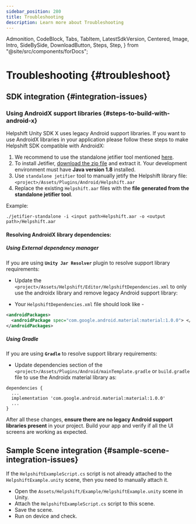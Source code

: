 ```yaml
---
sidebar_position: 280
title: Troubleshooting
description: Learn more about Troubleshooting
---
```


  Admonition,
  CodeBlock,
  Tabs,
  TabItem,
  LatestSdkVersion,
  Centered,
  Image,
  Intro,
  SideBySide,
  DownloadButton,
  Steps,
  Step,
} from "@site/src/components/forDocs";

# Troubleshooting {#troubleshoot}

## SDK integration {#integration-issues}

### Using AndroidX support libraries {#steps-to-build-with-android-x}

Helpshift Unity SDK X uses legacy Android support libraries.
If you want to use AndroidX libraries in your application please follow these steps to make Helpshift SDK compatible with AndroidX:

1. We recommend to use the standalone jetifier tool mentioned [here](https://developer.android.com/studio/command-line/jetifier).
2. To install Jetifier, [download the zip file](https://dl.google.com/dl/android/studio/jetifier-zips/1.0.0-beta07/jetifier-standalone.zip) and extract it. Your development environment must have **Java version 1.8** installed.
3. Use `standalone jetifier` tool to manually jetify the Helpshift library file:
   `<project>/Assets/Plugins/Android/Helpshift.aar`
4. Replace the existing `Helpshift.aar` files with the **file generated from the standalone jetifier tool**.

Example:

`./jetifier-standalone -i <input path>Helpshift.aar -o <output path>/Helpshift.aar`

#### Resolving AndroidX library dependencies:

##### Using External dependency manager

If you are using **`Unity Jar Resolver`** plugin to resolve support library requirements:

- Update the `<project>/Assets/Helpshift/Editor/HelpshiftDependencies.xml` to only use the androidx library and remove legacy Android support library:

- Your `HelpshiftDependencies.xml` file should look like - 

```xml
<androidPackages>
  <androidPackage spec="com.google.android.material:material:1.0.0"> </androidPackage>
</androidPackages>
```
##### Using Gradle

If you are using **`Gradle`** to resolve support library requirements:

- Update dependencies section of the `<project>/Assets/Plugins/Android/mainTemplate.gradle` or `build.gradle` file to use the Androidx material library as:

```
dependencies {
  ...
  implementation 'com.google.android.material:material:1.0.0'
  ...
}
```

After all these changes, **ensure there are no legacy Android support libraries present** in your project. Build your app and verify if all the UI screens are working as expected.

## Sample Scene integration {#sample-scene-integration-issues}

If the `HelpshiftExampleScript.cs` script is not already attached to the `HelpshiftExample.unity` scene, then you need to manually attach it.

- Open the `Assets/Helpshift/Example/HelpshiftExample.unity` scene in Unity.
- Attach the `HelpshiftExampleScript.cs` script to this scene.
- Save the scene.
- Run on device and check.
